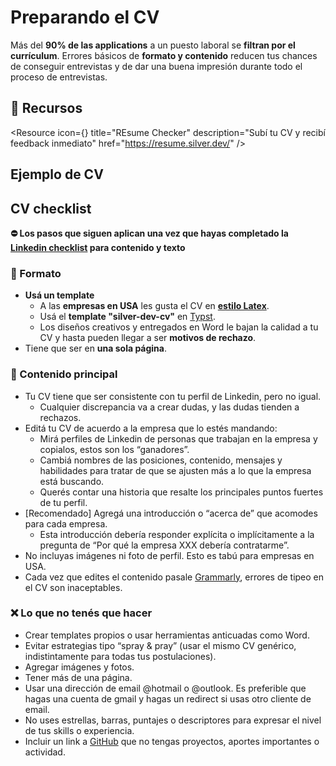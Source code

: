 
# Preparando el CV

Más del **90% de las applications** a un puesto laboral se **filtran por el currículum**. Errores básicos de **formato y contenido** reducen tus chances de conseguir entrevistas y de dar una buena impresión durante todo el proceso de entrevistas.

<IREmbed src="https://www.youtube.com/embed/D-OYA2UzlJQ?si=UNrKIERKVCAkyKw7" />

## 🔗 Recursos

<Resource
icon={<LinkIcon className="color-4"/>}
title="REsume Checker"
description="Subí tu CV y recibí feedback inmediato"
href="https://resume.silver.dev/"
/>

## Ejemplo de CV

<div>
  <PDFViewer />
</div>

## CV checklist

**⛔️ Los pasos que siguen aplican una vez que hayas completado la [Linkedin checklist](https://docs.silver.dev/interview-ready/soft-fundamentals/preparando-linkedin#linkedin-checklist) para contenido y texto**

### 🧩 Formato

- **Usá un template**
  - A las **empresas en USA** les gusta el CV en [**estilo Latex**](https://www.freecodecamp.org/news/writing-a-killer-software-engineering-resume-b11c91ef699d/).
  - Usá el **template "silver-dev-cv"** en [Typst](https://typst.app/?template=silver-dev-cv).
  - Los diseños creativos y entregados en Word le bajan la calidad a tu CV y hasta pueden llegar a ser **motivos de rechazo**.
- Tiene que ser en **una sola página**.

### 📄 Contenido principal

- Tu CV tiene que ser consistente con tu perfil de Linkedin, pero no igual.
  - Cualquier discrepancia va a crear dudas, y las dudas tienden a rechazos.
- Editá tu CV de acuerdo a la empresa que lo estés mandando:
  - Mirá perfiles de Linkedin de personas que trabajan en la empresa y copialos, estos son los “ganadores”.
  - Cambiá nombres de las posiciones, contenido, mensajes y habilidades para tratar de que se ajusten más a lo que la empresa está buscando.
  - Querés contar una historia que resalte los principales puntos fuertes de tu perfil.
- [Recomendado] Agregá una introducción o “acerca de” que acomodes para cada empresa.
  - Esta introducción debería responder explícita o implícitamente a la pregunta de “Por qué la empresa XXX debería contratarme”.
- No incluyas imágenes ni foto de perfil. Esto es tabú para empresas en USA.
- Cada vez que edites el contenido pasale [Grammarly](https://app.grammarly.com/), errores de tipeo en el CV son inaceptables.

### ❌ Lo que no tenés que hacer

- Crear templates propios o usar herramientas anticuadas como Word.
- Evitar estrategias tipo “spray & pray” (usar el mismo CV genérico, indistintamente para todas tus postulaciones).
- Agregar imágenes y fotos.
- Tener más de una página.
- Usar una dirección de email @hotmail o @outlook. Es preferible que hagas una cuenta de gmail y hagas un redirect si usas otro cliente de email.
- No uses estrellas, barras, puntajes o descriptores para expresar el nivel de tus skills o experiencia.
- Incluir un link a [GitHub](https://github.com/) que no tengas proyectos, aportes importantes o actividad.
